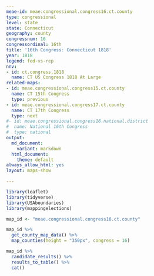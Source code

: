 ```yaml
---
meae-id: meae.congressional.congress16.ct.county
type: congressional
level: state
state: Connecticut
geography: county
congressnum: 16
congressordinal: 16th
title: '16th Congress: Connecticut 1818'
year: 1818
legend: fed-vs-rep
nnv:
- id: ct.congress.1818
  name: CT US Congress 1818 At Large
related-maps:
- id: meae.congressional.congress15.ct.county
  name: CT 15th Congress
  type: previous
- id: meae.congressional.congress17.ct.county
  name: CT 17th Congress
  type: next
#- id: meae.congressional.congress16.national.district
#  name: National 16th Congress
#  type: national
output:
  md_document:
    variant: markdown
  html_document:
    theme: default
always_allow_html: yes
layout: maps-show

---
```


```r
library(leaflet)
library(tidyverse)
library(USAboundaries)
library(mappingelections)

map_id <- "meae.congressional.congress16.ct.county"
```

<div class="map">

```r
map_id %>%
  get_county_map_data() %>%
  map_counties(height = "350px", congress = 16)
```

</div>

<div class="results-table">

```r
map_id %>%
  candidate_results() %>%
  results_to_table() %>%
  cat()
```

</div>
